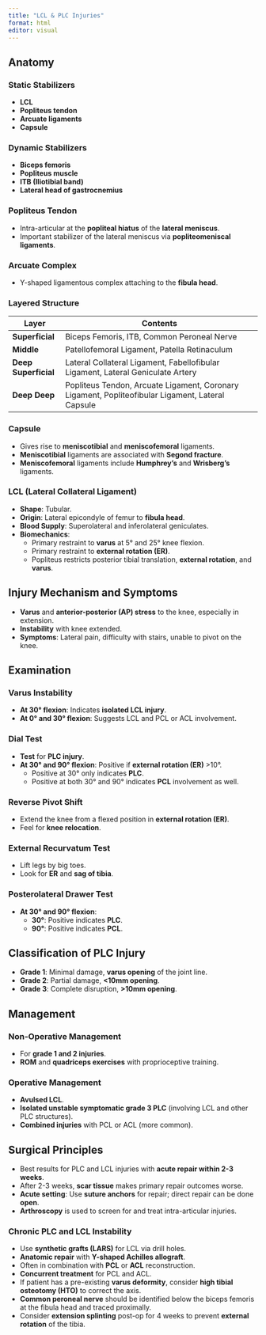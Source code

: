 ```yaml
---
title: "LCL & PLC Injuries"
format: html
editor: visual
---
```

## Anatomy

### Static Stabilizers
- **LCL**
- **Popliteus tendon**
- **Arcuate ligaments**
- **Capsule**

### Dynamic Stabilizers
- **Biceps femoris**
- **Popliteus muscle**
- **ITB (Iliotibial band)**
- **Lateral head of gastrocnemius**

### Popliteus Tendon
- Intra-articular at the **popliteal hiatus** of the **lateral meniscus**.
- Important stabilizer of the lateral meniscus via **popliteomeniscal ligaments**.

### Arcuate Complex
- Y-shaped ligamentous complex attaching to the **fibula head**.

### Layered Structure

| Layer            | Contents                                                         |
|------------------|------------------------------------------------------------------|
| **Superficial**   | Biceps Femoris, ITB, Common Peroneal Nerve                       |
| **Middle**        | Patellofemoral Ligament, Patella Retinaculum                      |
| **Deep Superficial** | Lateral Collateral Ligament, Fabellofibular Ligament, Lateral Geniculate Artery |
| **Deep Deep**     | Popliteus Tendon, Arcuate Ligament, Coronary Ligament, Popliteofibular Ligament, Lateral Capsule |

### Capsule
- Gives rise to **meniscotibial** and **meniscofemoral** ligaments.
- **Meniscotibial** ligaments are associated with **Segond fracture**.
- **Meniscofemoral** ligaments include **Humphrey’s** and **Wrisberg’s** ligaments.

### LCL (Lateral Collateral Ligament)
- **Shape**: Tubular.
- **Origin**: Lateral epicondyle of femur to **fibula head**.
- **Blood Supply**: Superolateral and inferolateral geniculates.
- **Biomechanics**:
  - Primary restraint to **varus** at 5° and 25° knee flexion.
  - Primary restraint to **external rotation (ER)**.
  - Popliteus restricts posterior tibial translation, **external rotation**, and **varus**.

## Injury Mechanism and Symptoms
- **Varus** and **anterior-posterior (AP) stress** to the knee, especially in extension.
- **Instability** with knee extended.
- **Symptoms**: Lateral pain, difficulty with stairs, unable to pivot on the knee.

## Examination

### Varus Instability
- **At 30° flexion**: Indicates **isolated LCL injury**.
- **At 0° and 30° flexion**: Suggests LCL and PCL or ACL involvement.

### Dial Test
- **Test** for **PLC injury**.
- **At 30° and 90° flexion**: Positive if **external rotation (ER)** >10°.
  - Positive at 30° only indicates **PLC**.
  - Positive at both 30° and 90° indicates **PCL** involvement as well.

### Reverse Pivot Shift
- Extend the knee from a flexed position in **external rotation (ER)**.
- Feel for **knee relocation**.

### External Recurvatum Test
- Lift legs by big toes.
- Look for **ER** and **sag of tibia**.

### Posterolateral Drawer Test
- **At 30° and 90° flexion**:
  - **30°**: Positive indicates **PLC**.
  - **90°**: Positive indicates **PCL**.

## Classification of PLC Injury
- **Grade 1**: Minimal damage, **varus opening** of the joint line.
- **Grade 2**: Partial damage, **<10mm opening**.
- **Grade 3**: Complete disruption, **>10mm opening**.

## Management

### Non-Operative Management
- For **grade 1 and 2 injuries**.
- **ROM** and **quadriceps exercises** with proprioceptive training.

### Operative Management
- **Avulsed LCL**.
- **Isolated unstable symptomatic grade 3 PLC** (involving LCL and other PLC structures).
- **Combined injuries** with PCL or ACL (more common).

## Surgical Principles
- Best results for PLC and LCL injuries with **acute repair within 2-3 weeks**.
- After 2-3 weeks, **scar tissue** makes primary repair outcomes worse.
- **Acute setting**: Use **suture anchors** for repair; direct repair can be done **open**.
- **Arthroscopy** is used to screen for and treat intra-articular injuries.

### Chronic PLC and LCL Instability
- Use **synthetic grafts (LARS)** for LCL via drill holes.
- **Anatomic repair** with **Y-shaped Achilles allograft**.
- Often in combination with **PCL** or **ACL** reconstruction.
- **Concurrent treatment** for PCL and ACL.
- If patient has a pre-existing **varus deformity**, consider **high tibial osteotomy (HTO)** to correct the axis.
- **Common peroneal nerve** should be identified below the biceps femoris at the fibula head and traced proximally.
- Consider **extension splinting** post-op for 4 weeks to prevent **external rotation** of the tibia.

